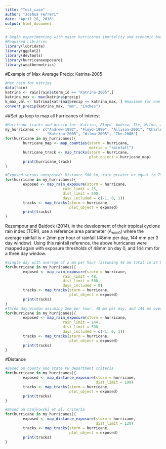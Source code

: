 ```yaml
---
title: "Test_case"
author: "Joshua Ferreri"
date: "April 28, 2016"
output: html_document
---
```


```r
# Begin experimenting with major hurricanes (mortality and economic burden)
#Required Libraries
library(lubridate)
library(ggplot2)
library(devtools)
library(hurricaneexposure)
library(weathermetrics)
```

#Example of Max Average Precip: Katrina-2005

```r
#Max rain for Katrina
data(rain)
katrina <- rain[rain$storm_id == "Katrina-2005",]
katrina_max <- max(katrina$precip)
k_max_val <- katrina[katrina$precip == katrina_max, ] #maximum for one day
convert_precip(katrina_max, "mm", "inches")
```

##Set up loop to map all hurricanes of interest 

```r
#Hurricane tracks and precip for: Katrina, Floyd, Andrew, Ike, Wilma, and Charley
my_hurricanes <- c("Andrew-1992", "Floyd-1999", "Allison-2001", "Charley-2004", 
                   "Katrina-2005", "Wilma-2005", "Ike-2008")
for(hurricane in my_hurricanes){
        hurricane_map <- map_counties(storm = hurricane, 
                                      metric = "rainfall")
        hurricane_track <- map_tracks(storm = hurricane, 
                                      plot_object = hurricane_map)
        print(hurricane_track)
}

#Exposed versus unexposed: Distance 500 km, rain greater or equal to 75 mm over 3 days
for(hurricane in my_hurricanes){
        exposed <- map_rain_exposure(storm = hurricane,
                          rain_limit = 75,
                          dist_limit = 500,
                          days_included = c(-1, 0, 1))
        tracks <- map_tracks(storm = hurricane, 
                             plot_object = exposed)
        print(tracks)
}
```

Rezempour and Baldock (2014), in the development of their tropical cyclone rain index (TCRI), use a reference area parameter ($A_{rain0}$) where the average rainfall is $\geq$ 2mm per hour of rainfall (48mm per day, 144 mm per 3 day window). Using this rainfall reference, the above hurricanes were mapped again with exposure thresholds of 48mm on day 0, and 144 mm for a three day window.

```r
#Single day with average of 2 mm per hour (assuming 48 mm total in 24 hours)
for(hurricane in my_hurricanes){
        exposed <- map_rain_exposure(storm = hurricane,
                          rain_limit = 48,
                          dist_limit = 500,
                          days_included = 0)
        tracks <- map_tracks(storm = hurricane, 
                             plot_object = exposed)
        print(tracks)
}
#Three day window assuming 2mm per hour, 48 mm per day, and 144 mm over three days
for(hurricane in my_hurricanes){
        exposed <- map_rain_exposure(storm = hurricane,
                          rain_limit = 144,
                          dist_limit = 500,
                          days_included = c(-1, 0, 1))
        tracks <- map_tracks(storm = hurricane, 
                             plot_object = exposed)
        print(tracks)
}
```

#Distance

```r
#Based on county and state PH department criteria
for(hurricane in my_hurricanes){
        exposed <- map_distance_exposure(storm = hurricane,
                                         dist_limit = 100)
        tracks <- map_tracks(storm = hurricane, 
                             plot_object = exposed)
        print(tracks)
}

#Based on Czajkowski et al. criteria
for(hurricane in my_hurricanes){
        exposed <- map_distance_exposure(storm = hurricane,
                                         dist_limit = 120)
        tracks <- map_tracks(storm = hurricane, 
                             plot_object = exposed)
        print(tracks)
}
```
